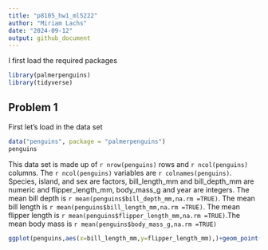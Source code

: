 ```yaml
---
title: "p8105_hw1_ml5222"
author: "Miriam Lachs"
date: "2024-09-12"
output: github_document
---
```


I first load the required packages 
```r
library(palmerpenguins)
library(tidyverse)
```

## Problem 1

First let's load in the data set 
```r
data("penguins", package = "palmerpenguins")
penguins

```

This data set is made up of `r nrow(penguins)` rows and `r ncol(penguins)` columns. The `r ncol(penguins)` variables are `r colnames(penguins)`. Species, island, and sex are factors, bill_length_mm and bill_depth_mm are numeric and flipper_length_mm, body_mass_g and year are integers. The mean bill depth is `r mean(penguins$bill_depth_mm,na.rm =TRUE)`. The mean bill length is `r mean(penguins$bill_length_mm,na.rm =TRUE)`. The mean flipper length is `r mean(penguins$flipper_length_mm,na.rm =TRUE)`.The mean body mass is `r mean(penguins$body_mass_g,na.rm =TRUE)`

```r
ggplot(penguins,aes(x=bill_length_mm,y=flipper_length_mm),)+geom_point()

```
